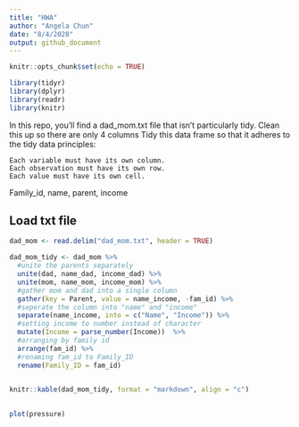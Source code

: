 ```yaml
---
title: "HWA"
author: "Angela Chun"
date: "8/4/2020"
output: github_document
---
```


```r
knitr::opts_chunk$set(echo = TRUE)

library(tidyr)
library(dplyr)
library(readr)
library(knitr)
```


In this repo, you'll find a dad_mom.txt file that isn't particularly tidy. Clean this up so there are only 4 columns 
Tidy this data frame so that it adheres to the tidy data principles:

    Each variable must have its own column.
    Each observation must have its own row.
    Each value must have its own cell.
Family_id, name, parent, income


## Load txt file

```r
dad_mom <- read.delim("dad_mom.txt", header = TRUE)

dad_mom_tidy <- dad_mom %>%
  #unite the parents separately
  unite(dad, name_dad, income_dad) %>%
  unite(mom, name_mom, income_mom) %>%
  #gather mom and dad into a single column
  gather(key = Parent, value = name_income, -fam_id) %>%
  #seperate the column into "name" and "income"
  separate(name_income, into = c("Name", "Income")) %>%
  #setting income to number instead of character
  mutate(Income = parse_number(Income))  %>%
  #arranging by family id
  arrange(fam_id) %>%
  #renaming fam_id to Family_ID
  rename(Family_ID = fam_id)


knitr::kable(dad_mom_tidy, format = "markdown", align = "c")

```

## 



```r
plot(pressure)
```

